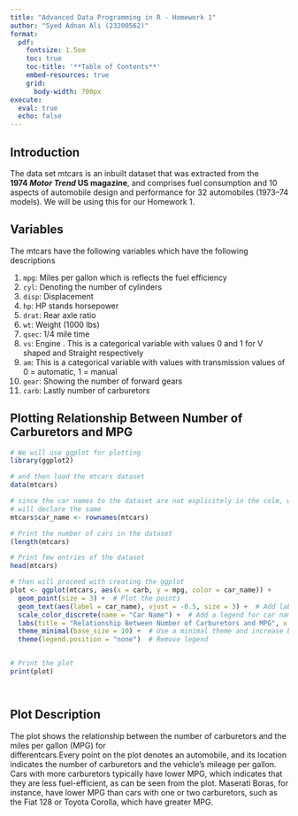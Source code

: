---
title: "Advanced Data Programming in R - Homework 1"
author: "Syed Adnan Ali (23200562)"
format:
  pdf:
    fontsize: 1.5em
    toc: true
    toc-title: '**Table of Contents**'
    embed-resources: true
    grid:
      body-width: 700px
execute: 
  eval: true
  echo: false
---

## Introduction

The data set mtcars is an inbuilt dataset that was extracted from the **1974 *Motor Trend* US magazine**, and comprises fuel consumption and 10 aspects of automobile design and performance for 32 automobiles (1973--74 models). We will be using this for our Homework 1.

## Variables

The mtcars have the following variables which have the following descriptions

1.  `mpg`: Miles per gallon which is reflects the fuel efficiency
2.  `cyl`: Denoting the number of cylinders
3.  `disp`: Displacement
4.  `hp`: HP stands horsepower
5.  `drat`: Rear axle ratio
6.  `wt`: Weight (1000 lbs)
7.  `qsec`: 1/4 mile time
8.  `vs`: Engine . This is a categorical variable with values 0 and 1 for V shaped and Straight respectively
9.  `am`: This is a categorical variable with values with transmission values of 0 = automatic, 1 = manual
10. `gear`: Showing the number of forward gears
11. `carb`: Lastly number of carburetors

## Plotting Relationship Between Number of Carburetors and MPG

```{r}
# We will use ggplot for plotting
library(ggplot2)

# and then load the mtcars dataset
data(mtcars)

# since the car names to the dataset are not explicitely in the colm, we
# will declare the same
mtcars$car_name <- rownames(mtcars)

# Print the number of cars in the dataset
(length(mtcars)

# Print few entries of the dataset
head(mtcars)

# then will proceed with creating the ggplot
plot <- ggplot(mtcars, aes(x = carb, y = mpg, color = car_name)) +
  geom_point(size = 3) +  # Plot the points
  geom_text(aes(label = car_name), vjust = -0.5, size = 3) +  # Add labels above points
  scale_color_discrete(name = "Car Name") +  # Add a legend for car names
  labs(title = "Relationship Between Number of Carburetors and MPG", x = "Number of Carburetors", y = "Miles Per Gallon (MPG)") +
  theme_minimal(base_size = 10) +  # Use a minimal theme and increase base font size
  theme(legend.position = "none")  # Remove legend


# Print the plot
print(plot)




```

## Plot Description

The plot shows the relationship between the number of carburetors and the miles per gallon (MPG) for differentcars.Every point on the plot denotes an automobile, and its location indicates the number of carburetors and the vehicle's mileage per gallon. Cars with more carburetors typically have lower MPG, which indicates that they are less fuel-efficient, as can be seen from the plot. Maserati Boras, for instance, have lower MPG than cars with one or two carburetors, such as the Fiat 128 or Toyota Corolla, which have greater MPG.
